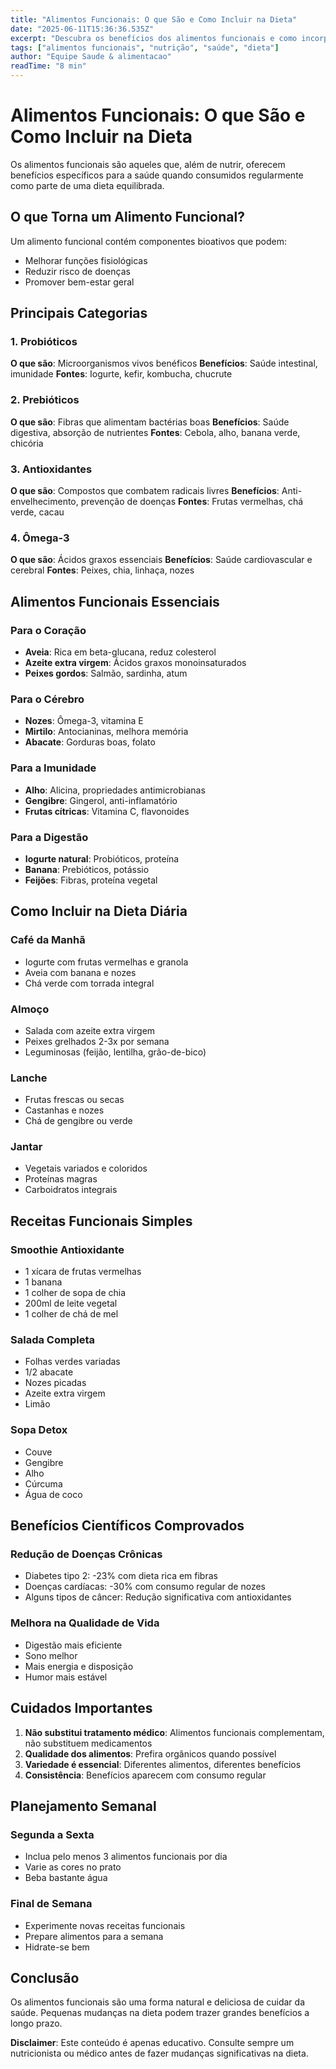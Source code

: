 ```yaml
---
title: "Alimentos Funcionais: O que São e Como Incluir na Dieta"
date: "2025-06-11T15:36:36.535Z"
excerpt: "Descubra os benefícios dos alimentos funcionais e como incorporá-los em sua alimentação diária."
tags: ["alimentos funcionais", "nutrição", "saúde", "dieta"]
author: "Equipe Saude & alimentacao"
readTime: "8 min"
---
```



# Alimentos Funcionais: O que São e Como Incluir na Dieta

Os alimentos funcionais são aqueles que, além de nutrir, oferecem benefícios específicos para a saúde quando consumidos regularmente como parte de uma dieta equilibrada.

## O que Torna um Alimento Funcional?

Um alimento funcional contém componentes bioativos que podem:
- Melhorar funções fisiológicas
- Reduzir risco de doenças
- Promover bem-estar geral

## Principais Categorias

### 1. Probióticos
**O que são**: Microorganismos vivos benéficos
**Benefícios**: Saúde intestinal, imunidade
**Fontes**: Iogurte, kefir, kombucha, chucrute

### 2. Prebióticos
**O que são**: Fibras que alimentam bactérias boas
**Benefícios**: Saúde digestiva, absorção de nutrientes
**Fontes**: Cebola, alho, banana verde, chicória

### 3. Antioxidantes
**O que são**: Compostos que combatem radicais livres
**Benefícios**: Anti-envelhecimento, prevenção de doenças
**Fontes**: Frutas vermelhas, chá verde, cacau

### 4. Ômega-3
**O que são**: Ácidos graxos essenciais
**Benefícios**: Saúde cardiovascular e cerebral
**Fontes**: Peixes, chia, linhaça, nozes

## Alimentos Funcionais Essenciais

### Para o Coração
- **Aveia**: Rica em beta-glucana, reduz colesterol
- **Azeite extra virgem**: Ácidos graxos monoinsaturados
- **Peixes gordos**: Salmão, sardinha, atum

### Para o Cérebro
- **Nozes**: Ômega-3, vitamina E
- **Mirtilo**: Antocianinas, melhora memória
- **Abacate**: Gorduras boas, folato

### Para a Imunidade
- **Alho**: Alicina, propriedades antimicrobianas
- **Gengibre**: Gingerol, anti-inflamatório
- **Frutas cítricas**: Vitamina C, flavonoides

### Para a Digestão
- **Iogurte natural**: Probióticos, proteína
- **Banana**: Prebióticos, potássio
- **Feijões**: Fibras, proteína vegetal

## Como Incluir na Dieta Diária

### Café da Manhã
- Iogurte com frutas vermelhas e granola
- Aveia com banana e nozes
- Chá verde com torrada integral

### Almoço
- Salada com azeite extra virgem
- Peixes grelhados 2-3x por semana
- Leguminosas (feijão, lentilha, grão-de-bico)

### Lanche
- Frutas frescas ou secas
- Castanhas e nozes
- Chá de gengibre ou verde

### Jantar
- Vegetais variados e coloridos
- Proteínas magras
- Carboidratos integrais

## Receitas Funcionais Simples

### Smoothie Antioxidante
- 1 xícara de frutas vermelhas
- 1 banana
- 1 colher de sopa de chia
- 200ml de leite vegetal
- 1 colher de chá de mel

### Salada Completa
- Folhas verdes variadas
- 1/2 abacate
- Nozes picadas
- Azeite extra virgem
- Limão

### Sopa Detox
- Couve
- Gengibre
- Alho
- Cúrcuma
- Água de coco

## Benefícios Científicos Comprovados

### Redução de Doenças Crônicas
- Diabetes tipo 2: -23% com dieta rica em fibras
- Doenças cardíacas: -30% com consumo regular de nozes
- Alguns tipos de câncer: Redução significativa com antioxidantes

### Melhora na Qualidade de Vida
- Digestão mais eficiente
- Sono melhor
- Mais energia e disposição
- Humor mais estável

## Cuidados Importantes

1. **Não substitui tratamento médico**: Alimentos funcionais complementam, não substituem medicamentos
2. **Qualidade dos alimentos**: Prefira orgânicos quando possível
3. **Variedade é essencial**: Diferentes alimentos, diferentes benefícios
4. **Consistência**: Benefícios aparecem com consumo regular

## Planejamento Semanal

### Segunda a Sexta
- Inclua pelo menos 3 alimentos funcionais por dia
- Varie as cores no prato
- Beba bastante água

### Final de Semana
- Experimente novas receitas funcionais
- Prepare alimentos para a semana
- Hidrate-se bem

## Conclusão

Os alimentos funcionais são uma forma natural e deliciosa de cuidar da saúde. Pequenas mudanças na dieta podem trazer grandes benefícios a longo prazo.

**Disclaimer**: Este conteúdo é apenas educativo. Consulte sempre um nutricionista ou médico antes de fazer mudanças significativas na dieta.
            
